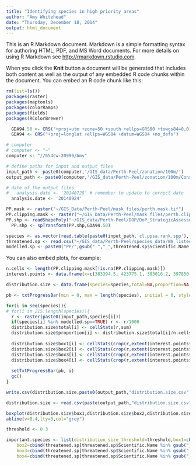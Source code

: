 ```yaml
---
title: "Identifying species in high priority areas"
author: "Amy Whitehead"
date: "Thursday, December 18, 2014"
output: html_document
---
```


This is an R Markdown document. Markdown is a simple formatting syntax for authoring HTML, PDF, and MS Word documents. For more details on using R Markdown see <http://rmarkdown.rstudio.com>.

When you click the **Knit** button a document will be generated that includes both content as well as the output of any embedded R code chunks within the document. You can embed an R code chunk like this:

```r
rm(list=ls())
packages(raster)
packages(maptools)
packages(colorRamps)
packages(fields)
packages(RColorBrewer)

  GDA94.50 <- CRS("+proj=utm +zone=50 +south +ellps=GRS80 +towgs84=0,0,0,0,0,0,0 +units=m +no_defs")
  GDA94 <- CRS("+proj=longlat +ellps=WGS84 +datum=WGS84 +no_defs")

# computer
# computer <- "~"
computer <- "//654cw-20990/Amy"

# define paths for input and output files
input_path <- paste0(computer,'/GIS_data/Perth-Peel/zonation/100m/')
output_path <- paste0(computer,'/GIS_data/Perth-Peel/zonation/100m/Conservation_Letters/output/')

# date of the output files
#   analysis.date <- '20140728' # remember to update to correct date
  analysis.date <- '20140924'

PP.mask <- raster("~/GIS_Data/Perth-Peel/mask files/perth.mask.tif")
PP.clipping.mask <- raster("~/GIS_Data/Perth-Peel/mask files/perth.clipping.mask.tif")
PP.shp <- readShapePoly("~/GIS_data/Perth-Peel/DOP/DoP_StrategicAssessmentStudyBoundary_Extended_20121004_GDA94.shp", proj4=GDA94)
  PP.shp <- spTransform(PP.shp,GDA94.50)

species <- as.vector(read.table(paste0(input_path,'cl.ppsa.rank.spp'), header=F, sep='\t')[,6])
threatened.sp <- read.csv("~/GIS_data/Perth-Peel/species data/WA listed protected species.csv")
modelled.sp <- paste0("PP/",gsub(" ","_",threatened.sp$Scientific.Name[grepl("TRUE",threatened.sp$sdm)]),"_PP.tif")
```

You can also embed plots, for example:

```r
n.cells <- length(PP.clipping.mask[!is.na(PP.clipping.mask)])
interest.points <- data.frame(x=c(383394.5, 423775.1, 383016.2, 397850.3),y=c(6497378, 6478683, 6429329, 6389553))

distribution.size <- data.frame(species=species,total=NA,proportion=NA, box1=NA, box2=NA, box3=NA,box4=NA)

pb <- txtProgressBar(min = 0, max = length(species), initial = 0, style = 3)

for(i in seq(species)){
# for(i in 215:length(species)){
  r <- raster(paste0(input_path,species[i]))
  if(species[i] %in% modelled.sp==TRUE) r <- r/1000
  distribution.size$total[i] <- cellStats(r,sum)
  distribution.size$proportion[i] <- distribution.size$total[i]/n.cells
  
  distribution.size$box1[i] <- cellStats(crop(r,extent(interest.points$x[1]-6000,interest.points$x[1]+6000,interest.points$y[1]-6000,interest.points$y[1]+6000)),sum)/distribution.size$total[i]
  distribution.size$box2[i] <- cellStats(crop(r,extent(interest.points$x[2]-6000,interest.points$x[2]+6000,interest.points$y[2]-6000,interest.points$y[2]+6000)),sum)/distribution.size$total[i]
  distribution.size$box3[i] <- cellStats(crop(r,extent(interest.points$x[3]-6000,interest.points$x[3]+6000,interest.points$y[3]-6000,interest.points$y[3]+6000)),sum)/distribution.size$total[i]
  distribution.size$box4[i] <- cellStats(crop(r,extent(interest.points$x[4]-6000,interest.points$x[4]+6000,interest.points$y[4]-6000,interest.points$y[4]+6000)),sum)/distribution.size$total[i]
  
  setTxtProgressBar(pb, i)
  gc()
}

write.csv(distribution.size,paste0(output_path,"distribution.size.csv"),row.names=F)


```

```r

distribution.size <- read.csv(paste(output_path,"distribution.size.csv"))

boxplot(distribution.size$box1,distribution.size$box2,distribution.size$box3,distribution.size$box1,horizontal = T,names = c("Box 1","Box 2","Box 3","Box 4"),las=1)
abline(v=0.4,lty=3,col="grey")

threshold <- 0.3

important.species <- list(distribution_size_threshold=threshold,box1=cbind(threatened.sp[threatened.sp$Scientific.Name %in% gsub("_"," ",gsub("PP|\\/|_SSI\\.|_PP|\\.tif","",distribution.size$species[distribution.size$box1>threshold])),c("Scientific.Name","AcceptedCommonName","Taxa","Endemism","WA_Status","EPBC_Status","mnes","rank_DoE","final.records","sdm")],distribution.size=distribution.size$proportion[distribution.size$box1>threshold],prop.dist=distribution.size$box1[distribution.size$box1>threshold]),
    box2=cbind(threatened.sp[threatened.sp$Scientific.Name %in% gsub("_"," ",gsub("PP|\\/|_SSI\\.|_PP|\\.tif","",distribution.size$species[distribution.size$box2>threshold])),c("Scientific.Name","AcceptedCommonName","Taxa","Endemism","WA_Status","EPBC_Status","mnes","rank_DoE","final.records","sdm")],distribution.size=distribution.size$proportion[distribution.size$box2>threshold],prop.dist=distribution.size$box2[distribution.size$box2>threshold]),
    box3=cbind(threatened.sp[threatened.sp$Scientific.Name %in% gsub("_"," ",gsub("PP|\\/|_SSI\\.|_PP|\\.tif","",distribution.size$species[distribution.size$box3>threshold])),c("Scientific.Name","AcceptedCommonName","Taxa","Endemism","WA_Status","EPBC_Status","mnes","rank_DoE","final.records","sdm")],distribution.size=distribution.size$proportion[distribution.size$box3>threshold],prop.dist=distribution.size$box3[distribution.size$box3>threshold]),
    box4=cbind(threatened.sp[threatened.sp$Scientific.Name %in% gsub("_"," ",gsub("PP|\\/|_SSI\\.|_PP|\\.tif","",distribution.size$species[distribution.size$box4>threshold])),c("Scientific.Name","AcceptedCommonName","Taxa","Endemism","WA_Status","EPBC_Status","mnes","rank_DoE","final.records","sdm")],distribution.size=distribution.size$proportion[distribution.size$box4>threshold],prop.dist=distribution.size$box4[distribution.size$box4>threshold]))


```

